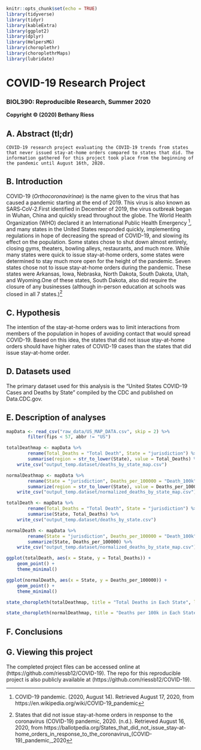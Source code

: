```r
knitr::opts_chunk$set(echo = TRUE)
library(tidyverse)
library(tidyr)
library(kableExtra)
library(ggplot2)
library(dplyr)
library(HelpersMG)
library(choroplethr)
library(choroplethrMaps)
library(lubridate)
```

# COVID-19 Research Project

### BIOL390: Reproducible Research, Summer 2020
**Copyright © (2020) Bethany Riess**

## A. Abstract (tl;dr)

	COVID-19 research project evaluating the COVID-19 trends from states that never issued stay-at-home orders compared to states that did. The information gathered for this project took place from the beginning of the pandemic until August 16th, 2020.
	
## B. Introduction

COVID-19 (*Orthocoronavirinae*) is the name given to the virus that has caused a pandemic starting at the end of 2019. This virus is also known as SARS‑CoV‑2.First identified in December of 2019, the virus outbreak began in Wuhan, China and quickly sread throughout the globe. The World Health Organization (WHO) declared it an International Public Health Emergency ^[COVID-19 pandemic. (2020, August 14). Retrieved August 17, 2020, from https://en.wikipedia.org/wiki/COVID-19_pandemic], and many states in the United States responded quickly, implementing regulations in hope of decreasing the spread of COVID-19, and slowing its effect on the population. Some states chose to shut down almost entirely, closing gyms, theaters, bowling alleys, restaurants, and much more. While many states were quick to issue stay-at-home orders, some states were determined to stay much more open for the height of the pandemic. Seven states chose not to issue stay-at-home orders during the pandemic. These states were Arkansas, Iowa, Nebraska, North Dakota, South Dakota, Utah, and Wyoming.One of these states, South Dakota, also did require the closure of any businesses (although in-person education at schools was closed in all 7 states.)^[States that did not issue stay-at-home orders in response to the coronavirus (COVID-19) pandemic, 2020. (n.d.). Retrieved August 16, 2020, from https://ballotpedia.org/States_that_did_not_issue_stay-at-home_orders_in_response_to_the_coronavirus_(COVID-19)_pandemic,_2020]

## C. Hypothesis

The intention of the stay-at-home orders was to limit interactions from members of the population in hopes of avoiding contact that would spread COVID-19. Based on this idea, the states that did not issue stay-at-home orders should have higher rates of COVID-19 cases than the states that did issue stay-at-home order. 

## D. Datasets used
The primary dataset used for this analysis is the "United States COVID-19 Cases and Deaths by State" compiled by the CDC and published on Data.CDC.gov.

## E. Description of analyses


```r
mapData <- read_csv("raw_data/US_MAP_DATA.csv", skip = 2) %>% 
    	filter(fips < 57, abbr != "US")
```

```r
totalDeathmap <- mapData %>%
	    rename(Total_Deaths = "Total Death", State = "jurisdiction") %>%
		summarise(region = str_to_lower(State), value = Total_Deaths) %>%
	write_csv("output_temp.dataset/deaths_by_state_map.csv")
```

```r
normalDeathmap <- mapData %>% 
		rename(State = "jurisdiction", Deaths_per_100000 = "Death_100k") %>%
        summarize(region = str_to_lower(State), value = Deaths_per_100000) %>%
	write_csv("output_temp.dataset/normalized_deaths_by_state_map.csv")
```

```r
totalDeath <- mapData %>%
	    rename(Total_Deaths = "Total Death", State = "jurisdiction") %>%
		summarise(State, Total_Deaths) %>%
	write_csv("output_temp.dataset/deaths_by_state.csv")
```

```r
normalDeath <- mapData %>% 
		rename(State = "jurisdiction", Deaths_per_100000 = "Death_100k") %>%
        summarize(State, Deaths_per_100000) %>%
	write_csv("output_temp.dataset/normalized_deaths_by_state_map.csv")
```

```r
ggplot(totalDeath, aes(x = State, y = Total_Deaths)) +
	geom_point() +
	theme_minimal()
```

```r
ggplot(normalDeath, aes(x = State, y = Deaths_per_100000)) +
	geom_point() +
	theme_minimal()
```

```r
state_choropleth(totalDeathmap, title = "Total Deaths in Each State", legend = "Deaths")
```


```r
state_choropleth(normalDeathmap, title = "Deaths per 100k in Each State", legend = "Deaths per 100k")
```




## F. Conclusions

## G. Viewing this project

The completed project files can be accessed online at (https://github.com/riessb12/COVID-19). The repo for this reproducible project is also publicly available at (https://github.com/riessb12/COVID-19).
